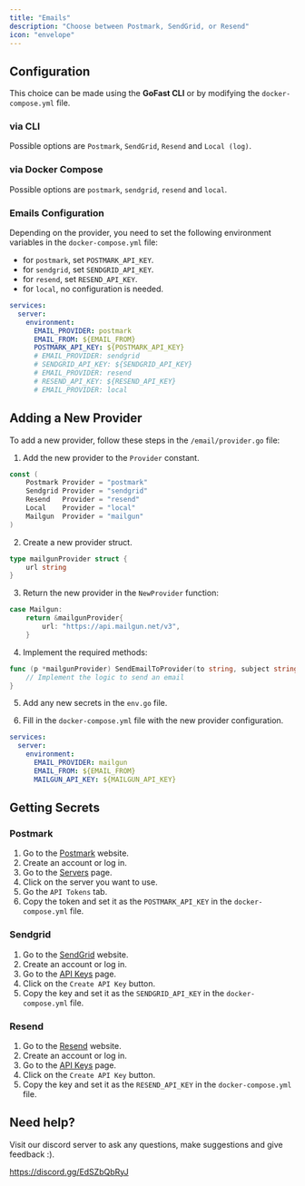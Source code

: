 ```yaml
---
title: "Emails"
description: "Choose between Postmark, SendGrid, or Resend"
icon: "envelope"
---
```


## Configuration

This choice can be made using the **GoFast CLI** or by modifying the `docker-compose.yml` file.

### via CLI

Possible options are `Postmark`, `SendGrid`, `Resend` and `Local (log)`.

### via Docker Compose

Possible options are `postmark`, `sendgrid`, `resend` and `local`.

### Emails Configuration

Depending on the provider, you need to set the following environment variables in the `docker-compose.yml` file:

- for `postmark`, set `POSTMARK_API_KEY`.
- for `sendgrid`, set `SENDGRID_API_KEY`.
- for `resend`, set `RESEND_API_KEY`.
- for `local`, no configuration is needed.

```yaml
services:
  server:
    environment:
      EMAIL_PROVIDER: postmark
      EMAIL_FROM: ${EMAIL_FROM}
      POSTMARK_API_KEY: ${POSTMARK_API_KEY}
      # EMAIL_PROVIDER: sendgrid
      # SENDGRID_API_KEY: ${SENDGRID_API_KEY}
      # EMAIL_PROVIDER: resend
      # RESEND_API_KEY: ${RESEND_API_KEY}
      # EMAIL_PROVIDER: local
```

## Adding a New Provider

To add a new provider, follow these steps in the `/email/provider.go` file:

1. Add the new provider to the `Provider` constant.

```go
const (
	Postmark Provider = "postmark"
	Sendgrid Provider = "sendgrid"
	Resend   Provider = "resend"
	Local    Provider = "local"
    Mailgun  Provider = "mailgun"
)
```

2. Create a new provider struct.

```go
type mailgunProvider struct {
    url string
}
```

3. Return the new provider in the `NewProvider` function:

```go
case Mailgun:
    return &mailgunProvider{
        url: "https://api.mailgun.net/v3",
    }
```

4. Implement the required methods:

```go
func (p *mailgunProvider) SendEmailToProvider(to string, subject string, body string, errorChan chan<- error) {
    // Implement the logic to send an email
}
```

5. Add any new secrets in the `env.go` file.

6. Fill in the `docker-compose.yml` file with the new provider configuration.

```yaml
services:
  server:
    environment:
      EMAIL_PROVIDER: mailgun
      EMAIL_FROM: ${EMAIL_FROM}
      MAILGUN_API_KEY: ${MAILGUN_API_KEY}
```

## Getting Secrets

### Postmark

1. Go to the [Postmark](https://account.postmarkapp.com) website.
2. Create an account or log in.
3. Go to the [Servers](https://account.postmarkapp.com/servers) page.
4. Click on the server you want to use.
5. Go the `API Tokens` tab.
6. Copy the token and set it as the `POSTMARK_API_KEY` in the `docker-compose.yml` file.

### Sendgrid

1. Go to the [SendGrid](https://sendgrid.com/) website.
2. Create an account or log in.
3. Go to the [API Keys](https://app.sendgrid.com/settings/api_keys) page.
4. Click on the `Create API Key` button.
5. Copy the key and set it as the `SENDGRID_API_KEY` in the `docker-compose.yml` file.

### Resend

1. Go to the [Resend](https://resend.com/) website.
2. Create an account or log in.
3. Go to the [API Keys](https://resend.com/api-keys) page.
4. Click on the `Create API Key` button.
5. Copy the key and set it as the `RESEND_API_KEY` in the `docker-compose.yml` file.


## Need help?

Visit our discord server to ask any questions, make suggestions and give feedback :).

https://discord.gg/EdSZbQbRyJ
